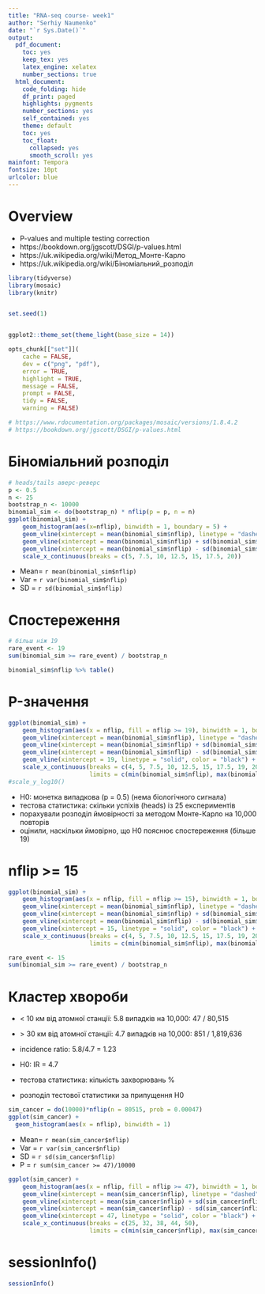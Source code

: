 ```yaml
---
title: "RNA-seq course- week1"
author: "Serhiy Naumenko"
date: "`r Sys.Date()`"
output:
  pdf_document:
    toc: yes
    keep_tex: yes
    latex_engine: xelatex
    number_sections: true
  html_document:
    code_folding: hide
    df_print: paged
    highlights: pygments
    number_sections: yes
    self_contained: yes
    theme: default
    toc: yes
    toc_float:
      collapsed: yes
      smooth_scroll: yes
mainfont: Tempora
fontsize: 10pt
urlcolor: blue
---
```


# Overview
- P-values and multiple testing correction
- https://bookdown.org/jgscott/DSGI/p-values.html
- https://uk.wikipedia.org/wiki/Метод_Монте-Карло
- https://uk.wikipedia.org/wiki/Біноміальний_розподіл



```r
library(tidyverse)
library(mosaic)
library(knitr)


set.seed(1)


ggplot2::theme_set(theme_light(base_size = 14))

opts_chunk[["set"]](
    cache = FALSE,
    dev = c("png", "pdf"),
    error = TRUE,
    highlight = TRUE,
    message = FALSE,
    prompt = FALSE,
    tidy = FALSE,
    warning = FALSE)

# https://www.rdocumentation.org/packages/mosaic/versions/1.8.4.2
# https://bookdown.org/jgscott/DSGI/p-values.html

```

\newpage

# Біноміальний розподіл
```r
# heads/tails аверс-реверс
p <- 0.5
n <- 25
bootstrap_n <- 10000
binomial_sim <- do(bootstrap_n) * nflip(p = p, n = n)
ggplot(binomial_sim) + 
    geom_histogram(aes(x=nflip), binwidth = 1, boundary = 5) +
    geom_vline(xintercept = mean(binomial_sim$nflip), linetype = "dashed", color = "red") +
    geom_vline(xintercept = mean(binomial_sim$nflip) + sd(binomial_sim$nflip), linetype = "dashed", color = "yellow") +
    geom_vline(xintercept = mean(binomial_sim$nflip) - sd(binomial_sim$nflip), linetype = "dashed", color = "yellow") +
    scale_x_continuous(breaks = c(5, 7.5, 10, 12.5, 15, 17.5, 20))

```

* Mean= `r mean(binomial_sim$nflip)`
* Var = `r var(binomial_sim$nflip)`
* SD = `r sd(binomial_sim$nflip)`

\newpage

# Спостереження 
```r
# більш ніж 19
rare_event <- 19
sum(binomial_sim >= rare_event) / bootstrap_n
```
```r
binomial_sim$nflip %>% table()
```
\newpage

# P-значення
```r
ggplot(binomial_sim) + 
    geom_histogram(aes(x = nflip, fill = nflip >= 19), binwidth = 1, boundary = 5, closed = "left") +
    geom_vline(xintercept = mean(binomial_sim$nflip), linetype = "dashed", color = "red") +
    geom_vline(xintercept = mean(binomial_sim$nflip) + sd(binomial_sim$nflip), linetype = "dashed", color = "yellow") +
    geom_vline(xintercept = mean(binomial_sim$nflip) - sd(binomial_sim$nflip), linetype = "dashed", color = "yellow") +
    geom_vline(xintercept = 19, linetype = "solid", color = "black") +
    scale_x_continuous(breaks = c(4, 5, 7.5, 10, 12.5, 15, 17.5, 19, 20), 
                       limits = c(min(binomial_sim$nflip), max(binomial_sim$nflip))) + theme_bw()
#scale_y_log10()
```

- H0: монетка випадкова (p = 0.5) (нема біологічного сигнала)
- тестова статистика: скільки успіхів (heads) із 25 експериментів
- порахували розподіл ймовірності за методом Монте-Карло на 10,000 повторів
- оцінили, наскільки ймовірно, що H0 пояснює спостереження (більше 19) 

\newpage

# nflip >= 15
```r
ggplot(binomial_sim) + 
    geom_histogram(aes(x = nflip, fill = nflip >= 15), binwidth = 1, boundary = 5, closed = "left") +
    geom_vline(xintercept = mean(binomial_sim$nflip), linetype = "dashed", color = "red") +
    geom_vline(xintercept = mean(binomial_sim$nflip) + sd(binomial_sim$nflip), linetype = "dashed", color = "yellow") +
    geom_vline(xintercept = mean(binomial_sim$nflip) - sd(binomial_sim$nflip), linetype = "dashed", color = "yellow") +
    geom_vline(xintercept = 15, linetype = "solid", color = "black") +
    scale_x_continuous(breaks = c(4, 5, 7.5, 10, 12.5, 15, 17.5, 19, 20), 
                       limits = c(min(binomial_sim$nflip), max(binomial_sim$nflip))) + theme_bw()

```

```r
rare_event <- 15
sum(binomial_sim >= rare_event) / bootstrap_n
```

\newpage
# Кластер хвороби

- < 10 км від атомної станції: 5.8 випадків на 10,000: 47 / 80,515
- $>$ 30 км від атомної станції: 4.7 випадків на 10,000: 851 / 1,819,636
- incidence ratio: 5.8/4.7 = 1.23

- H0: IR = 4.7
- тестова статистика: кількість захворювань %
- розподіл тестової статистики за припущення H0

```r
sim_cancer = do(10000)*nflip(n = 80515, prob = 0.00047)
ggplot(sim_cancer) + 
  geom_histogram(aes(x = nflip), binwidth = 1)
```

* Mean= `r mean(sim_cancer$nflip)`
* Var = `r var(sim_cancer$nflip)`
* SD = `r sd(sim_cancer$nflip)`
* P = `r sum(sim_cancer >= 47)/10000`

\newpage

```r
ggplot(sim_cancer) + 
    geom_histogram(aes(x = nflip, fill = nflip >= 47), binwidth = 1, boundary = 5, closed = "left") +
    geom_vline(xintercept = mean(sim_cancer$nflip), linetype = "dashed", color = "red") +
    geom_vline(xintercept = mean(sim_cancer$nflip) + sd(sim_cancer$nflip), linetype = "dashed", color = "yellow") +
    geom_vline(xintercept = mean(sim_cancer$nflip) - sd(sim_cancer$nflip), linetype = "dashed", color = "yellow") +
    geom_vline(xintercept = 47, linetype = "solid", color = "black") +
    scale_x_continuous(breaks = c(25, 32, 38, 44, 50), 
                       limits = c(min(sim_cancer$nflip), max(sim_cancer$nflip))) + theme_bw()

```

\newpage

# sessionInfo()
```r
sessionInfo()
```